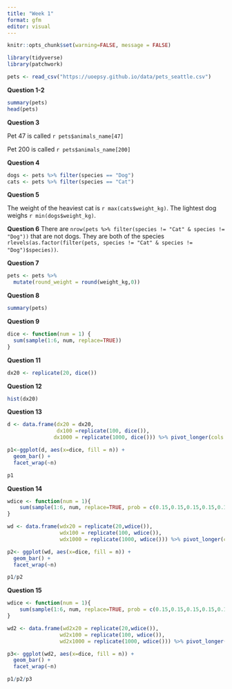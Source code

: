 ```yaml
---
title: "Week 1"
format: gfm
editor: visual
---
```


```r
knitr::opts_chunk$set(warning=FALSE, message = FALSE)

library(tidyverse)
library(patchwork)

pets <- read_csv("https://uoepsy.github.io/data/pets_seattle.csv")
```

**Question 1-2**

```r
summary(pets)
head(pets)
```

**Question 3**

Pet 47 is called `r pets$animals_name[47]`

Pet 200 is called `r pets$animals_name[200]`

**Question 4**

```r
dogs <- pets %>% filter(species == "Dog")
cats <- pets %>% filter(species == "Cat")
```

**Question 5**

The weight of the heaviest cat is `r max(cats$weight_kg)`. The lightest dog weighs `r min(dogs$weight_kg)`.

**Question 6** There are `nrow(pets %>% filter(species != "Cat" & species != "Dog"))` that are not dogs. They are both of the species `rlevels(as.factor(filter(pets, species != "Cat" & species != "Dog")$species))`.

**Question 7**

```r
pets <- pets %>%
  mutate(round_weight = round(weight_kg,0))
```

**Question 8**

```r
summary(pets)
```

**Question 9**

```r
dice <- function(num = 1) {
  sum(sample(1:6, num, replace=TRUE))
}
```

**Question 11**

```r
dx20 <- replicate(20, dice())
```

**Question 12**

```r
hist(dx20)
```

**Question 13**

```r
d <- data.frame(dx20 = dx20,
                dx100 =replicate(100, dice()),
               dx1000 = replicate(1000, dice())) %>% pivot_longer(cols = c(dx20,dx100,dx1000), names_to = "n", values_to = "dice", names_prefix = "dx")

p1<-ggplot(d, aes(x=dice, fill = n)) +
  geom_bar() +
  facet_wrap(~n) 

p1
```

**Question 14**

```r
wdice <- function(num = 1){
    sum(sample(1:6, num, replace=TRUE, prob = c(0.15,0.15,0.15,0.15,0.15,0.25)))
}

wd <- data.frame(wdx20 = replicate(20,wdice()),
                 wdx100 = replicate(100, wdice()),
                 wdx1000 = replicate(1000, wdice())) %>% pivot_longer(cols = c(wdx20,wdx100,wdx1000), names_to = "n", values_to = "dice", names_prefix = "wdx")

p2<- ggplot(wd, aes(x=dice, fill = n)) +
  geom_bar() +
  facet_wrap(~n)

p1/p2
```

**Question 15**

```r
wdice <- function(num = 1){
    sum(sample(1:6, num, replace=TRUE, prob = c(0.15,0.15,0.15,0.15,0.15,0.5)))
}

wd2 <- data.frame(wd2x20 = replicate(20,wdice()),
                 wd2x100 = replicate(100, wdice()),
                 wd2x1000 = replicate(1000, wdice())) %>% pivot_longer(cols = c(wd2x20,wd2x100,wd2x1000), names_to = "n", values_to = "dice", names_prefix = "wd2x")

p3<- ggplot(wd2, aes(x=dice, fill = n)) +
  geom_bar() +
  facet_wrap(~n)

p1/p2/p3
```
